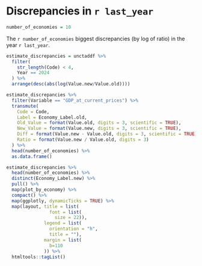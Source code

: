 # Discrepancies in `r last_year`

```r
number_of_economies = 10
```

The `r number_of_economies` biggest discrepancies (by log of ratio) in the year `r last_year`.

```r
estimate_discrepancies = unctaddf %>%
  filter(
    str_length(Code) < 4,
    Year == 2024
  ) %>% 
  arrange(desc(abs(log(Value.new/Value.old))))

estimate_discrepancies %>% 
  filter(Variable == "GDP_at_current_prices") %>% 
  transmute(
    Code = Code,
    Label = Economy_Label.old,
    Old_Value = format(Value.old, digits = 3, scientific = TRUE),
    New_Value = format(Value.new, digits = 3, scientific = TRUE),
    Diff = format(Value.new - Value.old, digits = 3, scientific = TRUE),
    Ratio = format(Value.new / Value.old, digits = 3)
  ) %>% 
  head(number_of_economies) %>% 
  as.data.frame()

estimate_discrepancies %>% 
  head(number_of_economies) %>% 
  distinct(Economy_Label.new) %>% 
  pull() %>% 
  map(plot_by_economy) %>% 
  compact() %>% 
  map(ggplotly, dynamicTicks = TRUE) %>% 
  map(layout, title = list(
                font = list(
                  size = 22)),
              legend = list(
                orientation = "h",
                title = ""),
              margin = list(
                b=110
              )) %>% 
  htmltools::tagList() 
```